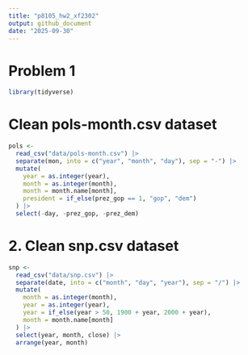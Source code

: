 ```yaml
---
title: "p8105_hw2_xf2302"
output: github_document
date: "2025-09-30"
---
```

# Problem 1
```r
library(tidyverse)
```
# Clean pols-month.csv dataset
```r
pols <- 
  read_csv("data/pols-month.csv") |> 
  separate(mon, into = c("year", "month", "day"), sep = "-") |> 
  mutate(
    year = as.integer(year),
    month = as.integer(month),
    month = month.name[month],
    president = if_else(prez_gop == 1, "gop", "dem")
  ) |> 
  select(-day, -prez_gop, -prez_dem)
```
# 2. Clean snp.csv dataset
```r
snp <- 
  read_csv("data/snp.csv") |> 
  separate(date, into = c("month", "day", "year"), sep = "/") |> 
  mutate(
    month = as.integer(month),
    year = as.integer(year),
    year = if_else(year > 50, 1900 + year, 2000 + year),
    month = month.name[month]
  ) |> 
  select(year, month, close) |> 
  arrange(year, month)
```
